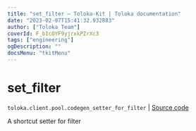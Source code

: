 ```yaml
---
title: "set_filter — Toloka-Kit | Toloka documentation"
date: "2023-02-07T15:41:32.932883"
author: ["Toloka Team"]
coverId: F_bIcOYF9yjrxkPZrXc3
tags: ["engineering"]
ogDescription: ""
docsMenu: "tkitMenu"
---
```


# set_filter
`toloka.client.pool.codegen_setter_for_filter` | [Source code](https://github.com/Toloka/toloka-kit/blob/v1.1.3/src/client/pool/__init__.py#L0)

A shortcut setter for filter